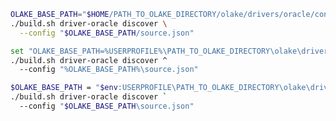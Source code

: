 
<Tabs groupId="build-locally">

<TabItem value="macos-linux" label="macOS / Linux" default>

```bash
OLAKE_BASE_PATH="$HOME/PATH_TO_OLAKE_DIRECTORY/olake/drivers/oracle/config" && \
./build.sh driver-oracle discover \
  --config "$OLAKE_BASE_PATH/source.json"
```

</TabItem> 

<TabItem value="cmd" label="CMD">

```bash
set "OLAKE_BASE_PATH=%USERPROFILE%\PATH_TO_OLAKE_DIRECTORY\olake\drivers\oracle\config" && ^
./build.sh driver-oracle discover ^
  --config "%OLAKE_BASE_PATH%\source.json"
```
</TabItem> 

<TabItem value="powershell" label="Powershell">

```bash
$OLAKE_BASE_PATH = "$env:USERPROFILE\PATH_TO_OLAKE_DIRECTORY\olake\drivers\oracle\config"; `
./build.sh driver-oracle discover `
  --config "$OLAKE_BASE_PATH\source.json"
```

</TabItem> 
</Tabs>